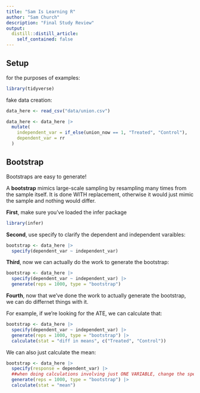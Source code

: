 ```yaml
---
title: "Sam Is Learning R"
author: "Sam Church"
description: "Final Study Review"
output:
  distill::distill_article:
    self_contained: false
---
```

## Setup

for the purposes of examples:

```r
library(tidyverse)
```

fake data creation:

```r
data_here <- read_csv("data/union.csv")

data_here <- data_here |>
  mutate(
    independent_var = if_else(union_now == 1, "Treated", "Control"),
    dependent_var = rr
  )
```


## Bootstrap

Bootstraps are easy to generate!

A **bootstrap** mimics large-scale sampling by resampling many times from the sample itself. It is done WITH replacement,     otherwise it would just mimic the sample and nothing would differ.

**First**, make sure you've loaded the infer package
```r
library(infer)
```

**Second**, use specify to clarify the dependent and independent varaibles:
```r
bootstrap <- data_here |>
  specify(dependent_var ~ independent_var)
```
  
**Third**, now we can actually do the work to generate the bootstrap:
```r
bootstrap <- data_here |>
  specify(dependent_var ~ independent_var) |>
  generate(reps = 1000, type = "bootstrap")
```

**Fourth**, now that we've done the work to actually generate the bootstrap, we can do differnet things with it.

For example, if we're looking for the ATE, we can calculate that:
```r
bootstrap <- data_here |>
  specify(dependent_var ~ independent_var) |>
  generate(reps = 1000, type = "bootstrap") |>
  calculate(stat = "diff in means", c("Treated", "Control"))
```

We can also just calculate the mean:

```r
bootstrap <- data_here |>
  specify(response = dependent_var) |>
  ##when doing calculations involving just ONE VARIABLE, change the specify plank to clarify what variable you're referencing!
  generate(reps = 1000, type = "bootstrap") |>
  calculate(stat = "mean")
```









